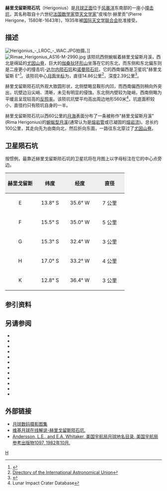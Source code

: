 {{lunar crater data|
 image=Herigonius crater AS16-M-2990.jpg|240px|
 caption=[[阿波罗16号|阿波罗16号]]测绘相机阿波罗16号|
 latitude=13.36|
 N_or_S=S|
 longitude=33.97|
 E_or_W=W|
 diameter=14.86公里|
 depth=2.39公里|
 colong=34|
 eponym=皮埃尔·赫里贡]}}
'''赫里戈留斯陨石坑'''（Herigonius）是[[月球正面|月球正面]]位于[[风暴洋|风暴洋]]东南部的一座小[[撞击坑|撞击坑]]，其名称取自十六世纪[[法国|法国]][[数学家|数学家]]暨[[天文学家|天文学家]]"皮埃尔·赫里贡"(Pierre Herigone，1580年-1643年)，1935年被[[国际天文学联合会|国际天文学联合会]]批准接受。

==描述==
[[Image:Herigonius_-_LROC_-_WAC.JPG|thumb]]拍摄。]]
[[Image:Rimae_Herigonius_AS16-M-2990.jpg|thumb]]
该陨坑西侧蜿蜒着赫里戈留斯月溪，西北是绵延的[[尤因山脊|尤因山脊]]，巨大的[[伽桑狄环形山|伽桑狄环形山]]坐落在它的东北，而东侧和东北偏东则是二座更小的撞击坑-[[达尔内陨石坑|达尔内陨石坑]]和[[诺曼陨石坑|诺曼陨石坑]]，它的西南偏西是卫星坑"赫里戈留斯 E"<ref>{{Cite web |url=http://planetarynames.wr.usgs.gov/images/Lunar/lac_75_lo.pdf |title=Crater Herigonius on LAC-75 map. |access-date=2016-10-08 |archive-date=2013-02-20 |archive-url=https://web.archive.org/web/20130220184948/http://planetarynames.wr.usgs.gov/images/Lunar/lac_75_lo.pdf |dead-url=no }}</ref>。该陨坑中心[[月面坐标|月面坐标]]为{{Coord|13.36|S|33.97|W|globe:Moon|nogoogle=1|noosm=1}}，直径14.86公里<ref name="IAU">[http://planetarynames.wr.usgs.gov/Feature/2468 Directory of the International Astronomical Union]</ref>，深度2.39公里<ref>{{Cite web |url=http://fisherka.csolutionshosting.net/astronote/plan/craterdepth/html/CraterDepthFeatureNameWestfall.html |title=John E. Westfall's Atlas of the Lunar Terminator, Cambridge Univ. Press (2000) |access-date=2016-10-08 |archive-date=2014-12-18 |archive-url=https://archive.today/20141218234310/http://fisherka.csolutionshosting.net/astronote/plan/craterdepth/html/CraterDepthFeatureNameWestfall.html |dead-url=no }}</ref>。

赫里戈留斯陨石坑外观大致圆形状，北侧壁略显鞍形内凹，而西南偏西则稍向外突出，坑壁边沿尖峭、清晰，未见有明显的侵蚀。东北侧内壁较为陡峭，西南侧略为平缓且呈现较高的[[反照率|反照率]]。该陨坑坑壁平均高出周边地形560米<ref name=LICD>Lunar Impact Crater Database</ref>，坑底面积较小，直径约只有陨坑自身的一半。

赫里戈留斯陨石坑以西60公里的[[月海|月海]]表面分布了一条被称作"赫里戈留斯月溪"(Rima Herigonius)的[[月溪|蜿蜒型月溪]](通常认为是[[熔岩管|熔岩管]]或已凝固的[[熔岩流|熔岩流]])。总长约100公里，其走向先为由南向北，然后折向东面，一路往东北穿过了[[尤因山脊|尤因山脊]]。

==卫星陨石坑==
按惯例，最靠近赫里戈留斯陨石坑的卫星坑将在月图上以字母标注在它的中心点旁边。

{| class="wikitable"
!width="25%" style="background:#eeeeee;" |赫里戈留斯 
!width="25%" style="background:#eeeeee;" |纬度
!width="25%" style="background:#eeeeee;" |经度
!width="25%" style="background:#eeeeee;" |直径
|-
|align="center"|E
|align="center"|13.8° S
|align="center"|35.6° W
|align="center"|7 公里
|-
|align="center"|F
|align="center"|15.5° S
|align="center"|35.0° W
|align="center"|5 公里
|-
|align="center"|G
|align="center"|15.3° S
|align="center"|32.4° W
|align="center"|3 公里
|-
|align="center"|H
|align="center"|17.0° S
|align="center"|33.2° W
|align="center"|4 公里
|-
|align="center"|K
|align="center"|12.8° S
|align="center"|36.4° W
|align="center"|3 公里
|}

==参引资料==
{{Reflist}}

==另请参阅==
{{refbegin}}
* {{cite book
  | last1 = Andersson
  | first1 = L. E.
  | last2 = Whitaker
  | first2 = E. A.
  | authorlink2 = Ewen Whitaker
  | date = 1982
  | title = [[NASA|NASA]] Catalogue of Lunar Nomenclature
  | publisher = NASA RP-1097
  | ref = harv
  }}
* {{cite web
  | last = Blue
  | first = Jennifer
  | date = July 25, 2007
  | title = Gazetteer of Planetary Nomenclature
  | publisher = [[United_States_Geological_Survey|USGS]]
  | url = http://planetarynames.wr.usgs.gov/
  | accessdate = 2007-08-05
  | ref = harv
  | archive-date = 2015-05-26
  | archive-url = https://web.archive.org/web/20150526164842/http://planetarynames.wr.usgs.gov/
  | dead-url = no
  }}
* {{cite book
  | last1 = Bussey
  | first1 = B.
  | authorlink1 = Ben Bussey
  | last2 = Spudis
  | first2 = P.
  | authorlink2 = Paul Spudis
  | date = 2004
  | title = The Clementine Atlas of the Moon
  | publisher = Cambridge University Press
  | location = New York
  | isbn = 978-0-521-81528-4
  | ref = harv
  }}
* {{cite book
  | last1 = Cocks
  | first1 = Elijah E.
  | last2 = Cocks
  | first2 = Josiah C.
  | date = 1995
  | title = Who's Who on the Moon: A Biographical Dictionary of Lunar Nomenclature
  | url = https://archive.org/details/isbn_9780936389271
  | publisher = Tudor Publishers
  | isbn = 978-0-936389-27-1
  | ref = harv
  }}
* {{cite web
  | last = McDowell
  | first = Jonathan
  | date = July 15, 2007
  | url = http://host.planet4589.org/astro/lunar/
  | title = Lunar Nomenclature
  | publisher = Jonathan's Space Report
  | accessdate = 2007-10-24
  | ref = harv
  | archive-date = 2015-01-12
  | archive-url = https://web.archive.org/web/20150112233439/http://host.planet4589.org/astro/lunar/
  | dead-url = no
  }}
* {{cite journal| last1 = Menzel| first1 = D. H.| last2 = Minnaert| first2 = M.| last3 = Levin| first3 = B.| last4 = Dollfus| first4 = A.| last5 = Bell| first5 = B.| title = Report on Lunar Nomenclature by the Working Group of Commission 17 of the IAU| doi = 10.1007/BF00171763| journal = Space Science Reviews| volume = 12| issue = 2| pages = 136–186| date = 1971| bibcode = 1971SSRv...12..136M| ref = harv}}
* {{cite book
  | first = Patrick
  | last = Moore
  | authorlink = Patrick Moore
  | date = 2001
  | title = On the Moon
  | url = https://archive.org/details/patrickmooreonmo00patr
  | publisher = Sterling Publishing Co.
  | isbn = 978-0-304-35469-6
  | ref = harv
  }}
* {{cite book
  | first = Fred W.
  | last = Price
  | date = 1988
  | title = The Moon Observer's Handbook
  | publisher = Cambridge University Press
  | isbn = 978-0-521-33500-3
  | ref = harv
  }}
* {{cite book
  | last = Rükl
  | first = Antonín
  | authorlink = Antonín Rükl
  | date = 1990
  | title = Atlas of the Moon
  | publisher = Kalmbach Books
  | isbn = 978-0-913135-17-4
  | ref = harv
  }}
* {{cite book
  | last = Webb
  | first = Rev. T. W.
  | authorlink = Thomas William Webb
  | date = 1962
  | title = Celestial Objects for Common Telescopes
  | url = https://archive.org/details/celestialobjects00webb
  | edition = 6th revised
  | publisher = Dover
  | isbn = 978-0-486-20917-3
  | ref = harv
  }}
* {{cite book
  | first = Ewen A.
  | last = Whitaker
  | authorlink = Ewen Whitaker
  | date = 1999
  | title = Mapping and Naming the Moon
  | publisher = Cambridge University Press
  | isbn = 978-0-521-62248-6
  | ref = harv
  }}
* {{cite book
  | first = Peter T.
  | last = Wlasuk
  | date = 2000
  | title = Observing the Moon
  | publisher = Springer
  | isbn = 978-1-85233-193-1
  | ref = harv
 }}
{{refend}}

==外部链接==
* [http://www.lpi.usra.edu/resources/lunar_orbiter/bin/srch_nam.shtml?Herigonius%7C0 月球数码摄影图集] {{Wayback|url=http://www.lpi.usra.edu/resources/lunar_orbiter/bin/srch_nam.shtml?Herigonius%7C0 |date=20201127012940 }}
* [http://the-moon.wikispaces.com/Herigonius 维基月球在线解说-赫里戈留斯陨石坑.] {{Wayback|url=http://the-moon.wikispaces.com/Herigonius |date=20180530160528 }}
*[http://planet4589.org/astro/lunar/RP-1097.pdf Andersson, L.E., and E.A. Whitaker, 美国宇航局月球地名目录, 美国宇航局参考出版物1097, 1982年10月.] {{Wayback|url=http://planet4589.org/astro/lunar/RP-1097.pdf |date=20141006125838 }}

[[Category:月球环形山|H]]
{{月球環形山 (G-K)}}